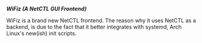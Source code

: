 '''''WiFiz (A NetCTL GUI Frontend)'''''

WiFiz is a brand new NetCTL frontend. The reason why it uses NetCTL as a 
backend, is due to the fact that it better integrates with systemd, 
Arch Linux's new(ish) init scripts.
